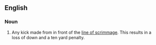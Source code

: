 ==English==

===Noun===
{{en-noun|head=[[illegal]] [[forward]] [[kick]]}}

# {{American football}} Any kick made from in front of the [[line of scrimmage]]. This results in a loss of down and a ten yard penalty.